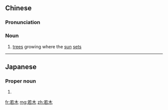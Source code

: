 ==Chinese==
{{zh-forms}}

===Pronunciation===
{{zh-pron
|m=ruòmù
|cat=n
}}

===Noun===
{{zh-noun}}

# {{lb|zh|Chinese mythology|archaic}} [[tree]]s growing where the [[sun]] [[set]]s

----

==Japanese==
{{ja-kanjitab|yomi=k|わか|き|r=y|k2=ぎ}}
{{ja-kanjitab|yomi=k|わか|き}}

===Proper noun===
{{ja-pos|proper|わかき|わかぎ}}

# {{surname|lang=ja|sort=わかき}}

[[fr:若木]]
[[mg:若木]]
[[zh:若木]]